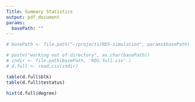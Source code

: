 ```yaml
---
Title: Summary Statistics
output: pdf_document
params:
  basePath: ""
---
```


```r
# basePath <- file.path("~/projects/RDS-simulation", params$basePath)
```

```r
# paste("working out of directory", as.char(basePath))
# indir <- file.path(basePath, 'RDS.full.csv' )
# d.full <- read.csv(indir)

table(d.full$blk)
table(d.full$testatus)

hist(d.full$degree)
```